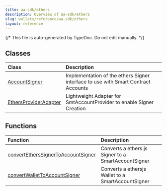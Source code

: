 ```yaml
---
title: aa-sdk/ethers
description: Overview of aa-sdk/ethers
slug: wallets/reference/aa-sdk/ethers
layout: reference
---
```


{/* This file is auto-generated by TypeDoc. Do not edit manually. */}

## Classes

| Class                                                      | Description                                                                       |
| :--------------------------------------------------------- | :-------------------------------------------------------------------------------- |
| [AccountSigner](classes/AccountSigner.mdx)                 | Implementation of the ethers Signer interface to use with Smart Contract Accounts |
| [EthersProviderAdapter](classes/EthersProviderAdapter.mdx) | Lightweight Adapter for SmtAccountProvider to enable Signer Creation              |

## Functions

| Function                                                                               | Description                                         |
| :------------------------------------------------------------------------------------- | :-------------------------------------------------- |
| [convertEthersSignerToAccountSigner](functions/convertEthersSignerToAccountSigner.mdx) | Converts a ethers.js Signer to a SmartAccountSigner |
| [convertWalletToAccountSigner](functions/convertWalletToAccountSigner.mdx)             | Converts a ethersjs Wallet to a SmartAccountSigner  |
